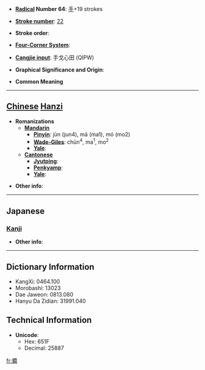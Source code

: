 * '''[[Wiktionary:Chinese radical index| Radical]] Number 64''': [[Wiktionary:Chinese radical index 手|手]]+19 strokes

* '''[[Wiktionary:Chinese total strokes index|Stroke number]]''': [[Wiktionary:Chinese total strokes index 22|22]]

* '''Stroke order''': 

* '''[[Wiktionary:Chinese four corner index|Four-Corner System]]''': 

* '''[[Wiktionary:Chinese Cangjie index|Cangjie input]]''': 手戈心田 (QIPW)

* '''Graphical Significance and Origin''': 

* '''Common Meaning'''

----

== [[Chinese]] [[Hanzi]] ==

* '''Romanizations'''
** '''[[Mandarin]]'''
*** '''[[Pinyin]]''': jùn (jun4), mā (ma1), mó (mo2)
*** '''[[Wade-Giles]]''': chün<sup>4</sup>, ma<sup>1</sup>, mo<sup>2</sup>
*** '''[[Yale]]''': 
** '''[[Cantonese]]'''
*** '''[[Jyutping]]''':
*** '''[[Penkyamp]]''': 
*** '''[[Yale]]''': 

* '''Other info''': 

----

==Japanese==
===[[Kanji]]===
{{kanji|on readings=[[くん]] (kun)|kun readings=[[ひろう]] (hirou), [[とる]] (toru)}}

* '''Other info''':  

----

== Dictionary Information ==

* KangXi: 0464.100
* Morobashi: 13023
* Dae Jaweon: 0813.080
* Hanyu Da Zidian: 31991.040

== Technical Information ==

* '''Unicode''':
** Hex: 651F
** Decimal: 25887

[[fr:攟]]